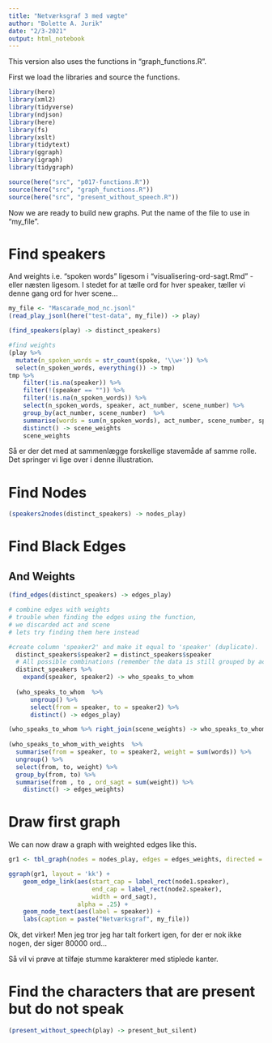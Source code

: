 ```yaml
---
title: "Netværksgraf 3 med vægte"
author: "Bolette A. Jurik"
date: "2/3-2021"
output: html_notebook
---
```


This version also uses the functions in "graph_functions.R".

First we load the libraries and source the functions.
```r
library(here)
library(xml2)
library(tidyverse)
library(ndjson)
library(here)
library(fs)
library(xslt)
library(tidytext)
library(ggraph)
library(igraph)
library(tidygraph)

source(here("src", "p017-functions.R"))
source(here("src", "graph_functions.R"))
source(here("src", "present_without_speech.R"))
```
Now we are ready to build new graphs.
Put the name of the file to use in "my_file".

# Find speakers
And weights i.e. "spoken words" ligesom i "visualisering-ord-sagt.Rmd" - eller næsten ligesom. I stedet for at tælle ord for hver speaker, tæller vi denne gang ord for hver scene...
```r
my_file <- "Mascarade_mod_nc.jsonl"
(read_play_jsonl(here("test-data", my_file)) -> play)

(find_speakers(play) -> distinct_speakers)

#find weights
(play %>% 
  mutate(n_spoken_words = str_count(spoke, '\\w+')) %>% 
  select(n_spoken_words, everything()) -> tmp)
tmp %>%
    filter(!is.na(speaker)) %>%
    filter(!(speaker == "")) %>%
    filter(!is.na(n_spoken_words)) %>%
    select(n_spoken_words, speaker, act_number, scene_number) %>% 
    group_by(act_number, scene_number)  %>%
    summarise(words = sum(n_spoken_words), act_number, scene_number, speaker) %>%
    distinct() -> scene_weights
    scene_weights
```
Så er der det med at sammenlægge forskellige stavemåde af samme rolle. Det springer vi lige over i denne illustration.

# Find Nodes
```r
(speakers2nodes(distinct_speakers) -> nodes_play)
```

# Find Black Edges
## And Weights
```r
(find_edges(distinct_speakers) -> edges_play)

# combine edges with weights
# trouble when finding the edges using the function,
# we discarded act and scene
# lets try finding them here instead

#create column 'speaker2' and make it equal to 'speaker' (duplicate).
  distinct_speakers$speaker2 = distinct_speakers$speaker 
  # All possible combinations (remember the data is still grouped by act-number and scene-number)
  distinct_speakers %>% 
    expand(speaker, speaker2) -> who_speaks_to_whom
  
  (who_speaks_to_whom  %>%
      ungroup() %>%
      select(from = speaker, to = speaker2) %>%
      distinct() -> edges_play)

(who_speaks_to_whom %>% right_join(scene_weights) -> who_speaks_to_whom_with_weights)
  
(who_speaks_to_whom_with_weights  %>%
  summarise(from = speaker, to = speaker2, weight = sum(words)) %>%
  ungroup() %>%
  select(from, to, weight) %>%
  group_by(from, to) %>%
  summarise(from , to , ord_sagt = sum(weight)) %>%
    distinct() -> edges_weights)
```
# Draw first graph
We can now draw a graph with weighted edges like this.
```r
gr1 <- tbl_graph(nodes = nodes_play, edges = edges_weights, directed = TRUE, node_key = "speaker")

ggraph(gr1, layout = 'kk') + 
    geom_edge_link(aes(start_cap = label_rect(node1.speaker),
                       end_cap = label_rect(node2.speaker),
                       width = ord_sagt),
                   alpha = .25) + 
    geom_node_text(aes(label = speaker)) + 
    labs(caption = paste("Netværksgraf", my_file))
```
Ok, det virker!
Men jeg tror jeg har talt forkert igen, for der er nok ikke nogen, der siger 80000 ord...

Så vil vi prøve at tilføje stumme karakterer med stiplede kanter.

# Find the characters that are present but do not speak
```r
(present_without_speech(play) -> present_but_silent)
```
